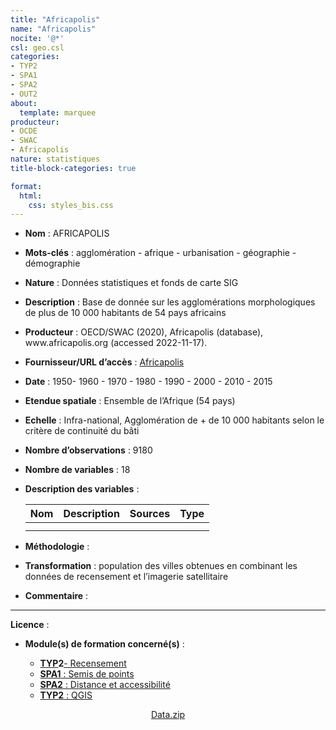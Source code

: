 ```yaml
---
title: "Africapolis"
name: "Africapolis"
nocite: '@*'
csl: geo.csl
categories: 
- TYP2
- SPA1
- SPA2
- OUT2
about:
  template: marquee
producteur: 
- OCDE
- SWAC
- Africapolis
nature: statistiques
title-block-categories: true

format:
  html: 
    css: styles_bis.css
---
```


-   **Nom** : AFRICAPOLIS

-   **Mots-clés** : agglomération - afrique - urbanisation - géographie - démographie

-   **Nature** : Données statistiques et fonds de carte SIG

-   **Description** : Base de donnée sur les agglomérations morphologiques de plus de 10 000 habitants de 54 pays africains

-   **Producteur** : OECD/SWAC (2020), Africapolis (database), www.africapolis.org (accessed 2022-11-17).

-   **Fournisseur/URL d'accès** : [Africapolis](https://africapolis.org/fr)

-   **Date** : 1950- 1960 - 1970 - 1980 - 1990 - 2000 - 2010 - 2015

-   **Etendue spatiale** : Ensemble de l'Afrique (54 pays)

-   **Echelle** : Infra-national, Agglomération de + de 10 000 habitants selon le critère de continuité du bâti

-   **Nombre d'observations** : 9180

-   **Nombre de variables** : 18

-   **Description des variables** :

    | Nom | Description | Sources | Type |
    |-----|-------------|---------|------|
    |     |             |         |      |
    |     |             |         |      |

-   **Méthodologie** :

-   **Transformation** : population des villes obtenues en combinant les données de recensement et l'imagerie satellitaire

-   **Commentaire** :

------------------------------------------------------------------------

**Licence** :

-   **Module(s) de formation concerné(s)** :

    -   [**TYP**](../modules/typ2_rec.qmd)**2**[- Recensement](../modules/typ2_rec.qmd)
    -   [**SPA1** : Semis de points](../modules/spa1_sem.qmd)
    -   [**SPA2** : Distance et accessibilité](../modules/spa2_dis.qmd)
    -   [**TYP2** : QGIS](../modules/out2_qgis.qmd)

<center><a href="" class="btn btn-info" role="button" aria-disabled="true"><i class="bi bi-cloud-arrow-down"></i> Data.zip</a></center>

